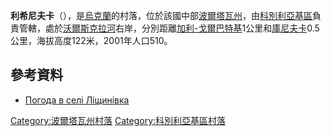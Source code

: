 {{coord|49|11|38|N|34|13|45|E|scale:100000_region:UA|display=title}}

'''利希尼夫卡'''（{{lang-uk|Ліщинівка}}），是[[烏克蘭|烏克蘭]]的村落，位於該國中部[[波爾塔瓦州|波爾塔瓦州]]，由[[科別利亞基區|科別利亞基區]]負責管轄，處於[[沃爾斯克拉河|沃爾斯克拉河]]右岸，分別距離[[加利-戈爾巴特基|加利-戈爾巴特基]]1公里和[[庫尼夫卡|庫尼夫卡]]0.5公里，海拔高度122米，2001年人口510。

==參考資料==
* [http://weather.in.ua/ua/poltavskaja/13700 Погода в селі Ліщинівка]{{Wayback|url=http://weather.in.ua/ua/poltavskaja/13700 |date=20111219204934 }}

{{DEFAULTSORT:Ліщинівка}}
[[Category:波爾塔瓦州村落|Category:波爾塔瓦州村落]]
[[Category:科別利亞基區村落|Category:科別利亞基區村落]]


{{Poltava-geo-stub}}